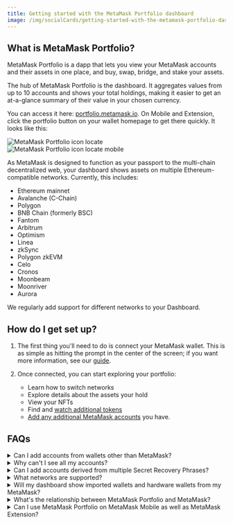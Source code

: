 ```yaml
---
title: Getting started with the MetaMask Portfolio dashboard
image: /img/socialCards/getting-started-with-the-metamask-portfolio-dashboard.jpg
---
```



<CustomLayout />

## What is MetaMask Portfolio?

MetaMask Portfolio is a dapp that lets you view your MetaMask accounts and their assets in one place, and buy, swap, bridge, and stake your assets.

The hub of MetaMask Portfolio is the dashboard. It aggregates values from up to 10 accounts and shows your total holdings, making it easier to get an at-a-glance summary of their value in your chosen currency.

You can access it here: [portfolio.metamask.io](https://portfolio.metamask.io/). On Mobile and Extension, click the portfolio button on your wallet homepage to get there quickly. It looks like this:

<div class="center-container">
  <div class="img-small">
    <img
      src={
        require("../../../img/metamask-portfolio/dashboard/getting-started-with-the-metamask-portfolio-dashboard/MetaMask_Portfolio_icon_locate.png")
          .default
      }
      alt="MetaMask Portfolio icon locate"
    />
  </div>
</div>

<div class="center-container">
  <div class="img-small">
    <img
      src={
        require("../../../img/metamask-portfolio/dashboard/getting-started-with-the-metamask-portfolio-dashboard/MetaMask_Portfolio_icon_locate_mobile.png")
          .default
      }
      alt="MetaMask Portfolio icon locate mobile"
    />
  </div>
</div>

As MetaMask is designed to function as your passport to the multi-chain decentralized web, your dashboard shows assets on multiple Ethereum-compatible networks. Currently, this includes:

- Ethereum mainnet
- Avalanche (C-Chain)
- Polygon
- BNB Chain (formerly BSC)
- Fantom
- Arbitrum
- Optimism
- Linea
- zkSync
- Polygon zkEVM
- Celo
- Cronos
- Moonbeam
- Moonriver
- Aurora

We regularly add support for different networks to your Dashboard.

## How do I get set up?

1. The first thing you'll need to do is connect your MetaMask wallet. This is as simple as hitting the prompt in the center of the screen; if you want more information, see our [guide](https://support.metamask.io/hc/articles/8324584621083).

2. Once connected, you can start exploring your portfolio:

   - Learn how to switch networks
   - Explore details about the assets your hold
   - View your NFTs
   - Find and [watch additional tokens](https://support.metamask.io/hc/articles/8324356266907)
   - [Add any additional MetaMask accounts](https://support.metamask.io/hc/articles/8324584621083) you have.

## FAQs

<details>
<summary>Can I add accounts from wallets other than MetaMask?</summary>
<div>

At the moment, no. The dapp will only accommodate accounts created in MetaMask, although adding accounts that don 't originate from MetaMask is part of our roadmap.

However, you can get around this by [watching the account](https://support.metamask.io/hc/articles/8324454669339). This enables you to view any Ethereum address in your dashboard.

</div>
</details>

<details>
<summary>Why can't I see all my accounts?</summary>
<div>

You can only view assets from up to 10 MetaMask accounts simultaneously. If your wallet contains more accounts than this, you can only select 10 of them.

</div>
</details>

<details>
<summary>Can I add accounts derived from multiple Secret Recovery Phrases?</summary>
<div>

No. You can only use accounts derived from the Secret Recovery Phrase currently loaded into MetaMask.

</div>
</details>

<details>
<summary>What networks are supported?</summary>
<div>

We support Ethereum mainnet, Avalanche, Polygon, BNB Chain, Optimism, Arbitrum, Fantom, and Linea.

</div>
</details>

<details>
<summary>Will my dashboard show imported wallets and hardware wallets from my MetaMask?</summary>
<div>

Yes. Any imported accounts and hardware wallet accounts currently present in your instance of MetaMask (i.e. the browser/device you're using) will be displayed, should you wish them to be.

</div>
</details>

<details>
<summary>What's the relationship between MetaMask Portfolio and MetaMask?</summary>
<div>

MetaMask is a web3 wallet that allows you to manage your digital identity and assets, and access decentralized applications (dapps).

MetaMask Portfolio is a dapp (decentralized application) that you sign into using MetaMask, allowing the dapp to access and display your account details and balances.

MetaMask Portfolio is developed by teams closely affiliated with MetaMask, and is directly accessible from your MetaMask wallet.

</div>
</details>

<details>
<summary>Can I use MetaMask Portfolio on MetaMask Mobile as well as MetaMask Extension?</summary>
<div>

Yes! You can use the dapp on both platforms.

However, to sign into the dapp on MetaMask Mobile, please use the in-app browser. You can get there easily by tapping the portfolio icon next to your account balance.

</div>
</details>
